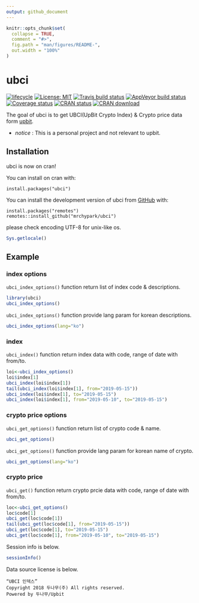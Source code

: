 ```yaml
---
output: github_document
---
```


<!-- README.md is generated from README.Rmd. Please edit that file -->

```r
knitr::opts_chunk$set(
  collapse = TRUE,
  comment = "#>",
  fig.path = "man/figures/README-",
  out.width = "100%"
)
```
# ubci

[![lifecycle](https://img.shields.io/badge/lifecycle-experimental-orange.svg)](https://www.tidyverse.org/lifecycle/#experimental)
[![License: MIT](https://img.shields.io/badge/License-MIT-yellow.svg)](https://opensource.org/licenses/MIT)
[![Travis build status](https://travis-ci.org/mrchypark/ubci.svg?branch=master)](https://travis-ci.org/mrchypark/ubci)
[![AppVeyor build status](https://ci.appveyor.com/api/projects/status/github/mrchypark/ubci?branch=master&svg=true)](https://ci.appveyor.com/project/mrchypark/ubci)
[![Coverage status](https://codecov.io/gh/mrchypark/ubci/branch/master/graph/badge.svg)](https://codecov.io/github/mrchypark/ubci?branch=master)
[![CRAN status](https://www.r-pkg.org/badges/version/ubci)](https://cran.r-project.org/package=ubci)
[![CRAN download](http://cranlogs.r-pkg.org/badges/grand-total/ubci)](http://cranlogs.r-pkg.org/badges/grand-total/Rcpp)

The goal of ubci is to get UBCI(UpBit Crypto Index) & Crypto price data form [upbit][upbit].

* *notice* : This is a personal project and not relevant to upbit.

## Installation

ubci is now on cran!

You can install on cran with:

```
install.packages("ubci")
```

You can install the development version of ubci from [GitHub](https://github.com/mrchypark/ubci) with:

```
install.packages("remotes")
remotes::install_github("mrchypark/ubci")
```

please check encoding UTF-8 for unix-like os.

```r
Sys.getlocale()
```

## Example

### index options

`ubci_index_options()` function return list of index code & descriptions.

```r
library(ubci)
ubci_index_options()
```

`ubci_index_options()` function provide lang param for korean descriptions.

```r
ubci_index_options(lang="ko")
```


### index

`ubci_index()` function return index data with code, range of date with from/to.

```r
loi<-ubci_index_options()
loi$index[1]
ubci_index(loi$index[1])
tail(ubci_index(loi$index[1], from="2019-05-15"))
ubci_index(loi$index[1], to="2019-05-15")
ubci_index(loi$index[1], from="2019-05-10", to="2019-05-15")
```

### crypto price options

`ubci_get_options()` function return list of crypto code & name.

```r
ubci_get_options()
```

`ubci_get_options()` function provide lang param for korean name of crypto.

```r
ubci_get_options(lang="ko")
```


### crypto price

`ubci_get()` function return crypto prcie data with code, range of date with from/to.

```r
loc<-ubci_get_options()
loc$code[1]
ubci_get(loc$code[1])
tail(ubci_get(loc$code[1], from="2019-05-15"))
ubci_get(loc$code[1], to="2019-05-15")
ubci_get(loc$code[1], from="2019-05-10", to="2019-05-15")
```

Session info is below.
```r
sessionInfo()
```

Data source license is below.

```
“UBCI 인덱스”
Copyright 2018 두나무(주) All rights reserved.
Powered by 두나무/Upbit
```


[upbit]: https://www.ubcindex.com/home
